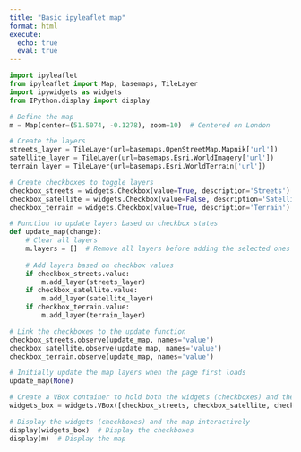 ---
title: "Basic ipyleaflet map"
format: html
execute:
  echo: true
  eval: true
---


```{python}
import ipyleaflet
from ipyleaflet import Map, basemaps, TileLayer
import ipywidgets as widgets
from IPython.display import display

# Define the map
m = Map(center=(51.5074, -0.1278), zoom=10)  # Centered on London

# Create the layers
streets_layer = TileLayer(url=basemaps.OpenStreetMap.Mapnik['url'])
satellite_layer = TileLayer(url=basemaps.Esri.WorldImagery['url'])
terrain_layer = TileLayer(url=basemaps.Esri.WorldTerrain['url'])

# Create checkboxes to toggle layers
checkbox_streets = widgets.Checkbox(value=True, description='Streets')
checkbox_satellite = widgets.Checkbox(value=False, description='Satellite')
checkbox_terrain = widgets.Checkbox(value=True, description='Terrain')

# Function to update layers based on checkbox states
def update_map(change):
    # Clear all layers
    m.layers = []  # Remove all layers before adding the selected ones
    
    # Add layers based on checkbox values
    if checkbox_streets.value:
        m.add_layer(streets_layer)
    if checkbox_satellite.value:
        m.add_layer(satellite_layer)
    if checkbox_terrain.value:
        m.add_layer(terrain_layer)

# Link the checkboxes to the update function
checkbox_streets.observe(update_map, names='value')
checkbox_satellite.observe(update_map, names='value')
checkbox_terrain.observe(update_map, names='value')

# Initially update the map layers when the page first loads
update_map(None)

# Create a VBox container to hold both the widgets (checkboxes) and the map
widgets_box = widgets.VBox([checkbox_streets, checkbox_satellite, checkbox_terrain])

# Display the widgets (checkboxes) and the map interactively
display(widgets_box)  # Display the checkboxes
display(m)  # Display the map

```

